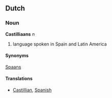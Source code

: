 ==Dutch==
===Noun===
'''Castilliaans''' ''n''

# language spoken in Spain and Latin America

====Synonyms====
[[Spaans]]

====Translations====
*[[Castillian]], [[Spanish]]